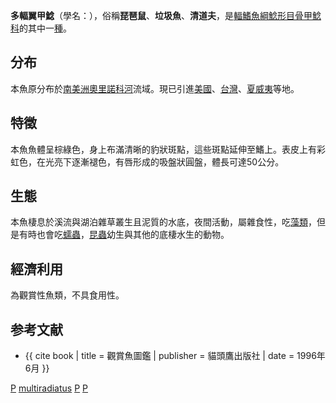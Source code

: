 {{Speciesbox 
| genus = Pterygoplichthys
| species = multiradiatus
| authority = [[Hancock|Hancock]], 1828
| status = NE
| image = Liposarcus multiradiatus 01 ssj 20050321.jpg
| synonyms = *''Ancistrus multiradiatus''<br /><small>Hancock, 1828</small>
*''Hypostomus multiradiatus''<br /><small>Hancock, 1828</small>
*''Liposarcus jeanesianus''<br /><small>Cope, 1874</small>
*''Liposarcus multiradiatus''<br /><small>Hancock, 1828</small>
*''Liposarcus varius''<br /><small>Cope, 1872</small>
*''Pterygoplichthys jeanesianus''<br /><small>Cope, 1874</small>
}}

'''多輻翼甲鯰'''（學名：{{lang|la|''Pterygoplichthys multiradiatus''}}），俗稱'''琵琶鼠'''、'''垃圾魚'''、'''清道夫'''，是[[輻鰭魚綱|輻鰭魚綱]][[鯰形目|鯰形目]][[骨甲鯰科|骨甲鯰科]]的其中一[[種|種]]。

== 分布 ==
本魚原分布於[[南美洲|南美洲]][[奧里諾科河|奧里諾科河]]流域。現已引進[[美國|美國]]、[[台灣|台灣]]、[[夏威夷|夏威夷]]等地。

== 特徵 ==
本魚魚體呈棕綠色，身上布滿清晰的豹狀斑點，這些斑點延伸至鰭上。表皮上有彩虹色，在光亮下逐漸褪色，有唇形成的吸盤狀圓盤，體長可達50公分。

== 生態 ==
本魚棲息於溪流與湖泊雜草叢生且泥質的水底，夜間活動，屬雜食性，吃[[藻類|藻類]]，但是有時也會吃[[蠕蟲|蠕蟲]]，[[昆蟲|昆蟲]]幼生與其他的底棲水生的動物。

== 經濟利用 ==
為觀賞性魚類，不具食用性。

== 参考文献 ==
{{refbegin}}
* {{ cite book | title = 觀賞魚圖鑑 | publisher = 貓頭鷹出版社 | date = 1996年6月 }}
{{refend}}
{{Taxonbar}}

{{DEFAULTSORT:Pterygoplichthys multiradiatus}}
[[Category:觀賞魚|P]]
[[Category:翼甲鯰屬|multiradiatus]]
[[Category:馬格達萊納河|P]]
[[Category:1828年描述的魚類|P]]